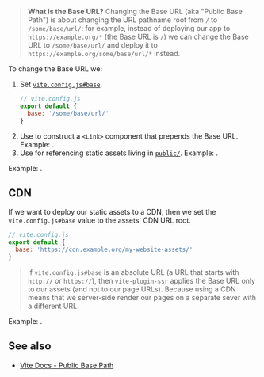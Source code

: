 
> **What is the Base URL?** Changing the Base URL (aka "Public Base Path") is about changing the URL pathname root from `/` to `/some/base/url/`:
> for example, instead of deploying our app to `https://example.org/*` (the Base URL is `/`) we can change the Base URL to `/some/base/url/` and deploy it to `https://example.org/some/base/url/*` instead.

To change the Base URL we:

1. Set [`vite.config.js#base`](https://vitejs.dev/config/#base).
   ```js
   // vite.config.js
   export default {
     base: '/some/base/url/'
   }
   ```
1. Use [<ImportMeta prop='env.BASE_URL' />](https://vitejs.dev/guide/build.html#public-base-path) to construct a `<Link>` component that prepends the Base URL. Example: <RepoLink path='/examples/base-url/components/Link.jsx' />.
1. Use <ImportMeta prop='env.BASE_URL' /> for referencing static assets living in [`public/`](/static-directory#public). Example: <RepoLink path='/examples/base-url/renderer/_default.page.server.jsx' />.

Example: <RepoLink path='/examples/base-url/' />.


## CDN

If we want to deploy our static assets to a CDN, then we set the `vite.config.js#base` value to the assets' CDN URL root.

```js
// vite.config.js
export default {
  base: 'https://cdn.example.org/my-website-assets/'
}
```

> If `vite.config.js#base` is an absolute URL (a URL that starts with `http://` or `https://`), then `vite-plugin-ssr` applies the Base URL only to our assets (and not to our page URLs). Because using a CDN means that we server-side render our pages on a separate sever with a different URL.

Example: <RepoLink path='/examples/base-url-cdn/' />.


## See also

- [Vite Docs - Public Base Path](https://vitejs.dev/guide/build.html#public-base-path)
